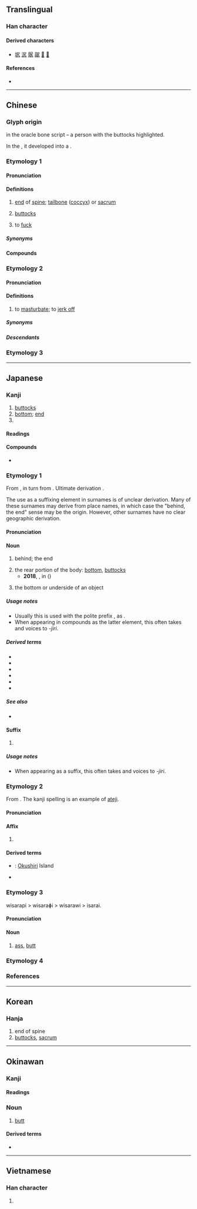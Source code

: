 {{character info}}
==Translingual==

===Han character===
{{Han char|rn=44|rad=尸|as=02|sn=5|four=77217|canj=SKN|ids=⿸尸九}}

====Derived characters====
* [[㘲]] [[泦]] [[䯌]] [[髛]] [[𣳣]] [[𦙷]]

====References====
* {{Han ref|kx=0300.020|dkj=07634|dj=0595.120|hdz=20965.050|uh=5C3B|ud=23611|bh=C975|bd=51573}}

----

==Chinese==

===Glyph origin===
{{Han etym}}
{{liushu|p}} in the oracle bone script – a person with the buttocks highlighted.

In the {{w|seal script}}, it developed into a {{Han compound|尸|九|ls=psc|t1=body|c1=s|c2=p|nocap=1}}.

===Etymology 1===
{{zh-forms|alt=𫝲,㞍,𡰼,𡱧, 𡱂}}
{{rfe|zh}}

====Pronunciation====
{{zh-pron
|m=kāo
|m-s=gou1/kao1
|m-s_note=gou1 - vernacular (usually written {{zh-l|溝|tr=-}}); kao1 - literary
|c=haau1,hou1
|c-t=kau1
|g=
|h=pfs=khâu;gd=kau1
|j=
|mb=
|md=
|mn=kha/ml:khau/xm:kho
|mn_note=kha - vernacular; khau/kho - literary
|mn-t=ka1/ga1
|w=1khau
|x=
|mc=y
|oc=y
|cat=n,m:v
}}

====Definitions====
{{zh-hanzi}}

# {{lb|zh|literary}} [[end]] of [[spine]]; [[tailbone]] ([[coccyx]]) or [[sacrum]]
# {{lb|zh|literary}} [[buttock]]s
# {{lb|zh|dialectal Mandarin}} to [[fuck]]

=====Synonyms=====
{{zh-dial|屁股}}
{{zh-dial|肏}}

====Compounds====
{{zh-der|尻川:kha-chhng;Min Nan|尻脊骿|尻輪神馬|尻骨|尻輿神馬|尻坐|首下尻高|赤尻}}

{{zh-cat|Body parts}}

===Etymology 2===
{{zh-forms}}
{{rfe|zh|From Min Nan 剾?}}

====Pronunciation====
{{zh-pron
|m=kāo
|cat=v
}}

====Definitions====
{{zh-hanzi}}

# {{lb|zh|Taiwanese Mandarin|colloquial}} to [[masturbate]]; to [[jerk off]]

=====Synonyms=====
{{zh-dial|手淫}}

=====Descendants=====
{{zh-der|尻槍|尻手槍}}

===Etymology 3===
{{zh-see|㞗}}

----

==Japanese==

===Kanji===
{{ja-kanji|grade=c|rs=尸02}}

# [[buttocks]]
# [[bottom]]; [[end]]
# {{n-g|Used in toponyms of Hokkaido.}}

====Readings====
{{ja-readings
|goon=こう<かう
|kanon=こう<かう
|kun=しり-
|nanori=がみ
}}

====Compounds====
* {{ja-r|尻%尾|しっ%ぽ}}

===Etymology 1===
{{ja-kanjitab|yomi=k|しり|alt=後:less&#x20;common,臀:obsolete,㞍:rare}}

From {{inh|ja|ojp|sort=しり|-}}, in turn from {{inh|ja|jpx-pro|*siri}}.  Ultimate derivation {{unk|ja|sort=しり|nocap=1}}.

The use as a suffixing element in surnames is of unclear derivation.  Many of these surnames may derive from place names, in which case the "behind, the end" sense may be the origin.  However, other surnames have no clear geographic derivation.

====Pronunciation====
{{ja-pron|しり|acc=2|acc_ref=DJR,SMK5}}

====Noun====
{{ja-noun|しり}}

# behind; the end
#: {{ja-usex|[[尻取り|'''尻'''取り]]|'''しり'''とり|word chain|lit=taking '''the end'''}}
# the rear portion of the body: [[bottom]], [[buttocks]]
#* '''2018''', {{l|ja||吉田卓矢}}, {{l|ja||傷害致死容疑：尻に高圧空気、同僚死なす　男を逮捕}} in {{lw|ja|毎日新聞}} ({{w|Mainichi Shimbun}})
#*: {{ja-usex
|[[茨%城]] [[県警]] [[竜ヶ崎]]%[[署]] は １４%日、 [[会社]] の [[同僚]] の '''尻''' に [[空気]] を [[入れる|入れ]]て [[死亡]] させた と して、 [[同県]] [[つくば]]%[[市]] [[手%代%木]] の [[会社員]]、 吉%田 佳志 [[容%疑者]] （３４） を [[傷害致死|傷害%致死]] [[容疑]] で [[逮%捕]] した。
|^いばら%き ^けんけい ^りゅうヶさき%-しょ は じゅうよっ%か、 かいしゃ の どうりょう の '''しり''' に くうき を いれて しぼう させた と して、 どうけん ^つくば%-し ^て%しろ%ぎ の かいしゃいん、 ^よし%だ ^よしゆき よう%ぎしゃ （さんじゅうよん） を しょうがい%-ちし ようぎ で たい%ほ した。
|On the 14th, Ibaraki Prefecture Ryugasaki Police arrested suspect Yoshiyuki YOSHIDA, 34, an office worker from Teshirogi, Tsukuba City, Ibaraki Prefecture, on charges of manslaughter for pumping air into the '''rectum''' of a coworker and causing his death.}}
# the bottom or underside of an object

=====Usage notes=====
* Usually this is used with the polite prefix {{m|ja|御-|tr=o-}}, as {{m|ja|お尻|tr=oshiri}}.
* When appearing in compounds as the latter element, this often takes {{rendaku|しり}} and voices to ''-jiri''.

=====Derived terms=====
{{der-top}}
* {{ja-r|退く|しりぞく}}
* {{ja-r|巨尻|きょじり|a big butt|pos=said of a woman}}
* {{ja-r|棚%尻|たな%しり|a big butt|pos=said of a woman|lit=shelf butt}}
* {{ja-r|デカ尻|デカじり|a big butt|pos=said of a woman}}
* {{ja-r|目%尻|め%じり|the corner of the eye closest to the ear}}
* {{ja-r|矢%尻|や%じり}}
{{der-bottom}}

=====See also=====
*  {{ja-r|ボン・キュ・ボン||Nice proportions: ボン - a big [[breasts]] キュ - a tight [[waist]] ボン - a big [[butt]]|pos=said of a woman}}

====Suffix====
{{ja-pos|suffix|しり}}

# {{n-g|suffix in certain surnames}}
#: {{m|ja|[[田尻]]、[[沼尻]]、[[沢尻]]|tr=Tashiri / Tajiri, Numashiri / Numajiri, Sawajiri}}

=====Usage notes=====
* When appearing as a suffix, this often takes {{rendaku|しり}} and voices to ''-jiri''.

===Etymology 2===
{{ja-kanjitab|yomi=k|しり|ateji=y}}

From {{bor|ja|ain|シㇼ|tr=sir||place, island}}.  The kanji spelling is an example of [[ateji]].

====Pronunciation====
{{ja-pron|しり}}

====Affix====
{{ja-pos|affix|しり}}

# {{n-g|used in [[toponyms]] of [[Hokkaido]]}}

====Derived terms====
{{der-top}}
* {{ja-r|奥%尻%島|^おく%しり%-とう}}: [[Okushiri]] Island
* {{ja-r|利%尻%島|^り%しり%-とう}}
{{der-bottom}}

===Etymology 3===
{{ja-kanjitab|yomi=irr|いさらい}}

wisarapi > wisaraɸi > wisarawi > isarai.

====Pronunciation====
{{ja-pron|いさらい}}

====Noun====
{{ja-noun|いさらい|hhira=ゐさらひ}}

# {{lb|ja|sort=いさらい|archaic|possibly|_|obsolete}} [[ass]], [[butt]]

===Etymology 4===
{{ja-kanjitab|yomi=irr|けつ}}
{{ja-see|けつ}}

===References===
<references/>

{{C|ja|Appearance|Body}}

----

==Korean==

===Hanja===
{{ko-hanja|hangeul=고|rv=go|mr=ko}}

# end of spine
# [[buttocks]], [[sacrum]]

----

==Okinawan==

===Kanji===
{{ryu-kanji}}

====Readings====
{{ryu-readings
|kun=ちび-
}}

===Noun===
{{head|ryu|noun|hiragana|ちび|romaji|chibi|sort=ちび}}

# [[butt]]

====Derived terms====
* {{l|ryu|尻ぬ目|tr=ちびぬみー, chibi nu mī|t=anus}}

{{C|ryu|Buttocks|sort=ちび}}

----

==Vietnamese==

===Han character===
{{vi-readings|reading=khào|rs=尸02}}

# {{rfdef|vi|sort=尸02}}
